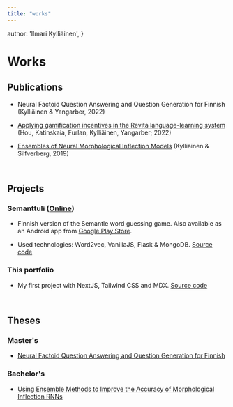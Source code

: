 ```yaml
---
title: "works"
---
```


  author: 'Ilmari Kylliäinen',
}


# Works


## Publications

* Neural Factoid Question Answering and Question Generation for Finnish (Kylliäinen & Yangarber, 2022)

* [Applying gamification incentives in the Revita language-learning system](http://www.lrec-conf.org/proceedings/lrec2022/workshops/Games/pdf/2022.games-1.2.pdf) (Hou, Katinskaia, Furlan, Kylliäinen, Yangarber; 2022)

* [Ensembles of Neural Morphological Inflection Models](https://aclanthology.org/W19-6132/) (Kylliäinen & Silfverberg, 2019)

<br />

## Projects

### Semanttuli ([Online](https://semanttuli.herokuapp.com/))

* Finnish version of the Semantle word guessing game. Also available as an Android app from [Google Play Store](https://play.google.com/store/apps/details?id=com.herokuapp.semanttuli.twa).

* Used technologies: Word2vec, VanillaJS, Flask & MongoDB. [Source code](https://github.com/ilmarikyl/semanttuli)

### This portfolio

* My first project with NextJS, Tailwind CSS and MDX. [Source code](https://github.com/ilmarikyl/ilmari)

<br />

## Theses

### Master's

* [Neural Factoid Question Answering and Question Generation for Finnish](https://helda.helsinki.fi/handle/10138/344973)

### Bachelor's

* [Using Ensemble Methods to Improve the Accuracy of Morphological Inflection RNNs](https://github.com/ilmarikyl/ba-thesis/blob/master/thesis_final_version.pdf)
